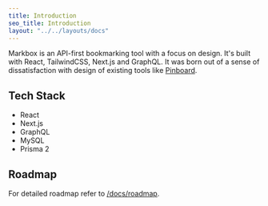 ```yaml
---
title: Introduction
seo_title: Introduction
layout: "../../layouts/docs"
---
```


Markbox is an API-first bookmarking tool with a focus on design. It's built with React, TailwindCSS, Next.js and GraphQL.
It was born out of a sense of dissatisfaction with design of existing tools like [Pinboard](https://pinboard.in).

## Tech Stack

- React
- Next.js
- GraphQL
- MySQL
- Prisma 2

## Roadmap

For detailed roadmap refer to [/docs/roadmap](/docs/roadmap).
